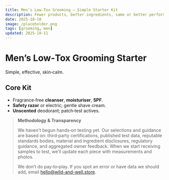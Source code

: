 ```yaml
---
title: Men’s Low-Tox Grooming — Simple Starter Kit
description: Fewer products, better ingredients, same or better performance.
date: 2025-10-10
image: /placeholder.png
tags: [grooming, men]
updated: 2025-10-11
---
```

# Men’s Low‑Tox Grooming Starter

Simple, effective, skin‑calm.

## Core Kit
- Fragrance‑free **cleanser**, **moisturiser**, **SPF**.
- **Safety razor** or electric; gentle shave cream.
- **Unscented** deodorant; patch‑test actives.

> **Methodology & Transparency**
>
> We haven't begun hands‑on testing yet. Our selections and guidance are based on:
> third‑party certifications, published test data, reputable standards bodies, material and ingredient disclosures,
> regulatory guidance, and aggregated owner feedback. When we start receiving samples to test,
> we’ll update each piece with measurements and photos.
>
> We don’t do pay‑to‑play. If you spot an error or have data we should add, email hello@wild-and-well.store.
